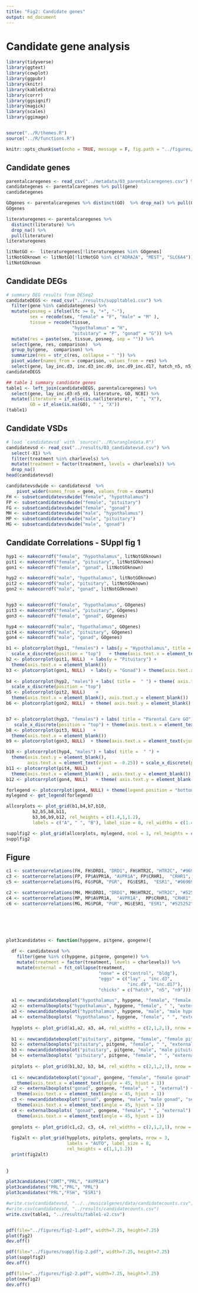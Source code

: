 ```yaml
---
title: "Fig2: Candidate genes"
output: md_document
---
```



# Candidate gene analysis 

```r
library(tidyverse)
library(ggtext)
library(cowplot)
library(ggpubr)
library(knitr)
library(kableExtra)
library(corrr)
library(ggsignif)
library(magick)
library(scales)
library(ggimage)


source("../R/themes.R")
source("../R/functions.R")

knitr::opts_chunk$set(echo = TRUE, message = F, fig.path = "../figures/")
```

## Candidate genes

```r
parentalcaregenes <- read_csv("../metadata/03_parentalcaregenes.csv") %>% select(-X1)
candidategenes <- parentalcaregenes %>% pull(gene) 
candidategenes

GOgenes <- parentalcaregenes %>% distinct(GO)  %>% drop_na() %>% pull(GO)
GOgenes

literaturegenes <- parentalcaregenes %>% 
  distinct(literature) %>% 
  drop_na() %>% 
  pull(literature)
literaturegenes

litNotGO <-  literaturegenes[!literaturegenes %in% GOgenes]
litNotGOknown <- litNotGO[!litNotGO %in% c("ADRA2A", "MEST", "SLC6A4")]
litNotGOknown
```


## Candidate DEGs


```r

# summary DEG results from DESeq2
candidateDEGS <- read_csv("../results/suppltable1.csv") %>%
  filter(gene %in% candidategenes) %>%
  mutate(posneg = ifelse(lfc >= 0, "+", "-"),
         sex = recode(sex, "female" = "F", "male" = "M" ),
         tissue = recode(tissue, 
                         "hypothalamus" = "H",
                         "pituitary" = "P", "gonad" = "G")) %>%
  mutate(res = paste(sex, tissue, posneg, sep = "")) %>%
  select(gene, res, comparison)  %>%
  group_by(gene,  comparison) %>%
  summarize(res = str_c(res, collapse = " ")) %>%
  pivot_wider(names_from = comparison, values_from = res) %>%
  select(gene, lay_inc.d3, inc.d3_inc.d9, inc.d9_inc.d17, hatch_n5, n5_n9)
candidateDEGS

## table 1 summary candidate genes
table1 <- left_join(candidateDEGS, parentalcaregenes) %>%
  select(gene, lay_inc.d3:n5_n9, literature, GO, NCBI) %>%
  mutate(literature = if_else(is.na(literature), " ", "X"),
         GO = if_else(is.na(GO), " ", "X"))
(table1)
```

## Candidate VSDs


```r
# load `candidatevsd` with `source("../R/wrangledata.R")`
candidatevsd <- read_csv("../results/03_candidatevsd.csv") %>% 
  select(-X1) %>%
  filter(treatment %in% charlevels) %>%
  mutate(treatment = factor(treatment, levels = charlevels)) %>%
  drop_na()
head(candidatevsd)

candidatevsdwide <- candidatevsd  %>%
    pivot_wider(names_from = gene, values_from = counts) 
FH <- subsetcandidatevsdwide("female", "hypothalamus")
FP <- subsetcandidatevsdwide("female", "pituitary")
FG <- subsetcandidatevsdwide("female", "gonad")
MH <- subsetcandidatevsdwide("male", "hypothalamus")
MP <- subsetcandidatevsdwide("male", "pituitary")
MG <- subsetcandidatevsdwide("male", "gonad") 
```

## Candidate Correlations - SUppl fig 1


```r
hyp1 <- makecorrdf("female", "hypothalamus", litNotGOknown)  
pit1 <- makecorrdf("female", "pituitary", litNotGOknown)  
gon1 <- makecorrdf("female", "gonad", litNotGOknown)  

hyp2 <- makecorrdf("male", "hypothalamus", litNotGOknown)  
pit2 <- makecorrdf("male", "pituitary", litNotGOknown)  
gon2 <- makecorrdf("male", "gonad", litNotGOknown) 


hyp3 <- makecorrdf("female", "hypothalamus", GOgenes)  
pit3 <- makecorrdf("female", "pituitary", GOgenes)  
gon3 <- makecorrdf("female", "gonad", GOgenes)  

hyp4 <- makecorrdf("male", "hypothalamus", GOgenes)  
pit4 <- makecorrdf("male", "pituitary", GOgenes)  
gon4 <- makecorrdf("male", "gonad", GOgenes)  
```


```r

b1 <- plotcorrplot(hyp1, "females") + labs(y = "Hypothalamus", title = "Parental Care Literature")  + 
  scale_x_discrete(position = "top")   + theme(axis.text.x = element_text(vjust = -0.25))
b2 <- plotcorrplot(pit1, NULL)  + labs(y = "Pituitary") + 
  theme(axis.text.x = element_blank())
b3 <- plotcorrplot(gon1, NULL)  + labs(y = "Gonad") + theme(axis.text.x = element_text(vjust = 0.25))
 
b4 <- plotcorrplot(hyp2, "males") + labs( title =  " ") + theme( axis.text.y = element_blank(), axis.text.x = element_text(vjust = -0.25)) +
  scale_x_discrete(position = "top") 
b5 <- plotcorrplot(pit2, NULL)    + 
  theme(axis.text.x = element_blank(), axis.text.y = element_blank())
b6 <- plotcorrplot(gon2, NULL)  + theme( axis.text.y = element_blank(), axis.text.x = element_text(vjust = 0.25))


b7 <- plotcorrplot(hyp3, "females") + labs( title = "Parental Care GO") + 
   scale_x_discrete(position = "top") + theme(axis.text.x = element_text(vjust = -0.25))
b8 <- plotcorrplot(pit3, NULL)   + 
  theme(axis.text.x = element_blank())
b9 <- plotcorrplot(gon3, NULL)  + theme(axis.text.x = element_text(vjust = 0.25))

b10 <- plotcorrplot(hyp4, "males") + labs( title =  " ") + 
  theme(axis.text.y = element_blank(),
        axis.text.x = element_text(vjust = -0.25)) + scale_x_discrete(position = "top") 
b11 <- plotcorrplot(pit4, NULL)    + 
  theme(axis.text.x = element_blank() , axis.text.y = element_blank())
b12 <- plotcorrplot(gon4, NULL)   + theme( axis.text.y = element_blank(), axis.text.x = element_text(vjust = 0.25))

forlegend <- plotcorrplot(gon4, NULL) + theme(legend.position = "bottom") + labs(color = "Correlation")
mylegend <- get_legend(forlegend)

allcorplots <- plot_grid(b1,b4,b7,b10,
          b2,b5,b8,b11,
          b3,b6,b9,b12, rel_heights = c(1.4,1,1.2),
          labels = c("A", " ", "B"), label_size = 8, rel_widths = c(1.4,1.2,1.2,1))

supplfig2 <- plot_grid(allcorplots, mylegend, ncol = 1, rel_heights = c(1,0.1))
supplfig2


```


## Figure

```r



c1 <- scattercorrelations(FH, FH$DRD1, "DRD1", FH$HTR2C, "HTR2C", "#969696" ) +  labs(title = " ", subtitle = " " )  
c3 <- scattercorrelations(FP, FP$AVPR1A, "AVPR1A", FP$CRHR1,  "CRHR1", "#969696")  + labs(title = " ", subtitle = " ") 
c5 <- scattercorrelations(FG, FG$PGR, "PGR",  FG$ESR1,  "ESR1", "#969696")   + labs(title = " ", subtitle = " ") 

c2 <- scattercorrelations(MH, MH$DRD1, "DRD1", MH$HTR2C, "HTR2C", "#525252")  + labs(title = " ", subtitle = " " )  
c4 <- scattercorrelations(MP, MP$AVPR1A,  "AVPR1A",  MP$CRHR1, "CRHR1", "#525252")  + labs(title = " ", subtitle = " " ) 
c6 <- scattercorrelations(MG, MG$PGR, "PGR", MG$ESR1, "ESR1", "#525252")   + labs(title = " ", subtitle = " " ) 






plot3candidates <- function(hypgene, pitgene, gongene){
  
  df <- candidatevsd %>%
    filter(gene %in% c(hypgene, pitgene, gongene)) %>%
    mutate(treatment = factor(treatment, levels = charlevels)) %>%
    mutate(external = fct_collapse(treatment, 
                                   "none" = c("control", "bldg"),
                                   "eggs" = c("lay" , "inc.d3", 
                                              "inc.d9", "inc.d17"),
                                   "chicks" = c("hatch", "n5", "n9")))

  a1 <- newcandidateboxplot("hypothalamus", hypgene, "female", "female hypothalamus", "sequential") 
  a2 <- externalboxplots("hypothalamus", hypgene, "female", " ", "external") 
  a3 <- newcandidateboxplot("hypothalamus", hypgene, "male", "male hypothalamus", "sequential")
  a4 <- externalboxplots( "hypothalamus", hypgene, "female", " ", "external")
  
  hypplots <- plot_grid(a1,a2, a3, a4, rel_widths = c(2,1,2,1), nrow = 1)
  
  b1 <- newcandidateboxplot("pituitary", pitgene, "female", "female pituitary", "sequential")
  b2 <- externalboxplots("pituitary", pitgene, "female", " ", "external") 
  b3 <- newcandidateboxplot("pituitary", pitgene, "male", "male pituitary", "sequential")
  b4 <- externalboxplots( "pituitary", pitgene, "female", " ", "external")
  
  pitplots <- plot_grid(b1,b2, b3, b4, rel_widths = c(2,1,2,1), nrow = 1)
  
  c1 <- newcandidateboxplot("gonad", gongene, "female", "female gonad", "sequential") +
    theme(axis.text.x = element_text(angle = 45, hjust = 1))
  c2 <- externalboxplots("gonad", gongene, "female", " ", "external") + 
    theme(axis.text.x = element_text(angle = 45, hjust = 1))
  c3 <- newcandidateboxplot("gonad", gongene, "male", "male gonad", "sequential") + 
    theme(axis.text.x = element_text(angle = 45, hjust = 1))
  c4 <- externalboxplots( "gonad", gongene, "female", " ", "external") + 
    theme(axis.text.x = element_text(angle = 45, hjust = 1))
  
  gonplots <- plot_grid(c1,c2, c3, c4, rel_widths = c(2,1,2,1), nrow = 1)
  
  fig2alt <- plot_grid(hypplots, pitplots, gonplots, nrow = 3,
                       labels = "AUTO", label_size = 8,
                       rel_heights = c(1,1,1.2))
  print(fig2alt)
  
    
}

plot3candidates("COMT","PRL", "AVPR1A")
plot3candidates("PRL","PRL", "PRL")
plot3candidates("PRL","FSH", "ESR1")
```


```r
#write.csv(candidatevsd, "../../musicalgenes/data/candidatecounts.csv")
#write.csv(candidatevsd, "../results/candidatecounts.csv")
write.csv(table1, "../results/table1-v2.csv")


pdf(file="../figures/fig2-1.pdf", width=7.25, height=7.25)
plot(fig2)
dev.off()

pdf(file="../figures/supplfig-2.pdf", width=7.25, height=7.25)
plot(supplfig2)
dev.off()

pdf(file="../figures/fig2-2.pdf", width=7.25, height=7.25)
plot(newfig2)
dev.off()
```